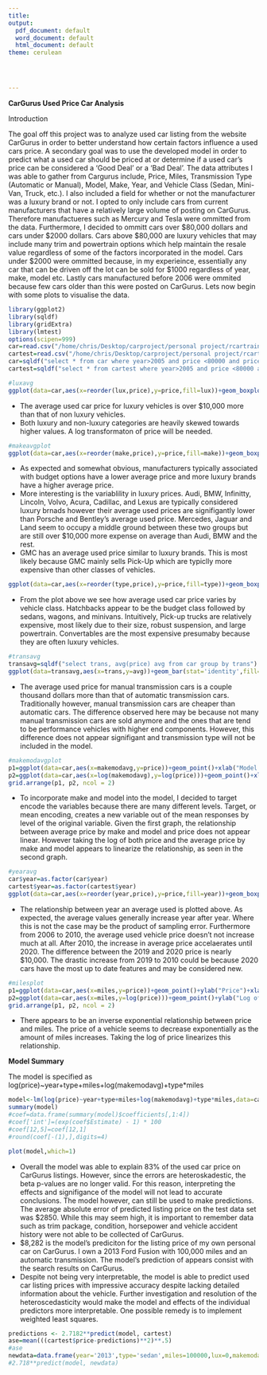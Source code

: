 ```yaml
---
title: 
output:
  pdf_document: default
  word_document: default
  html_document: default
theme: cerulean




---
```

\centering
**CarGurus Used Price Car Analysis**

Introduction

\raggedright
The goal off this project was to analyze used car listing from the website CarGurus in order to better understand how certain factors influence a used cars price. A secondary goal was to use the developed model in order to predict what a used car should be priced at or determine if a used car's price can be considered a 'Good Deal' or a 'Bad Deal'. The data attributes I was able to gather from Cargurus include, Price, Miles, Transmission Type (Automatic or Manual), Model, Make, Year, and Vehicle Class (Sedan, Mini-Van, Truck, etc.). I also included a field for whether or not the manufacturer was a luxury brand or not.  I opted to only include cars from current manufacturers that have a relatively large volume of posting on CarGurus.  Therefore manufactueres such as Mercury and Tesla were ommitted from the data. Furthermore, I decided to ommitt cars over $80,000 dollars and cars under $2000 dollars.  Cars above $80,000 are luxury vehicles that may include many trim and powertrain options which help maintain the resale value regardless of some of the factors incorporated in the model.  Cars under $2000 were ommitted because, in my experieince, essentially any car that can be driven off the lot can be sold for $1000 regardless of year, make, model etc. Lastly cars manufactured before 2006 were ommited because few cars older than this were posted on CarGurus. Lets now begin with some plots to visualise the data.


```r
library(ggplot2)
library(sqldf)
library(gridExtra)
library(lmtest)
options(scipen=999)
car=read.csv("/home/chris/Desktop/carproject/personal project/rcartraindata.csv",header=TRUE)
cartest=read.csv("/home/chris/Desktop/carproject/personal project/rcartestdata.csv",header=TRUE)
car=sqldf("select * from car where year>2005 and price <80000 and price>2000")
cartest=sqldf("select * from cartest where year>2005 and price <80000 and price >2000")
```


```r
#luxavg
ggplot(data=car,aes(x=reorder(lux,price),y=price,fill=lux))+geom_boxplot()+theme(axis.text.x = element_text(angle=90),legend.position = 'none')+xlab("Luxury")+ylab('Price')+ggtitle("Used Vehicle Price by Luxury Status")+theme(plot.title=element_text(hjust=.5))+theme(plot.title = element_text(size=10))+scale_y_continuous(breaks=seq(0,85000,by=10000))
```

  * The average used car price for luxury vehicles is over $10,000 more than that of non luxury vehicles.
  * Both luxury and non-luxury categories are heavily skewed towards higher values.  A log transformaton of price will be needed.

```r
#makeavgplot
ggplot(data=car,aes(x=reorder(make,price),y=price,fill=make))+geom_boxplot()+theme(axis.text.x = element_text(angle=90),legend.position = 'none')+xlab("Manufacturer")+ylab('Price')+ggtitle("Used Car Price by Manufacturer")+theme(plot.title=element_text(hjust=.5))+theme(plot.title = element_text(size=10))+scale_y_continuous(breaks=seq(0,85000,by=10000))
```

  * As expected and somewhat obvious, manufacturers typically associated with budget options have a lower average price and more luxury brands have a higher average price. 
  * More interesting is the variablility in luxury prices.  Audi, BMW, Infinitty, Lincoln, Volvo, Acura, Cadillac, and Lexus are typically considered luxury brnads however their average used prices are signifigantly lower than Porsche and Bentley's average used price.  Mercedes, Jaguar and Land seem to occupy a middle ground between these two groups but are still over $10,000 more expense on average than Audi, BMW and the rest.
  * GMC has an average used price similar to luxury brands.  This is most likely because GMC mainly sells Pick-Up which are typiclly more expensive than other classes of vehicles.  


```r
ggplot(data=car,aes(x=reorder(type,price),y=price,fill=type))+geom_boxplot()+theme(axis.text.x = element_text(angle=90),legend.position = 'none')+xlab("Vehicle Class")+ylab('Price')+ggtitle("Used Price by Vehicle Class")+theme(plot.title=element_text(hjust=.5))+theme(plot.title = element_text(size=10))+scale_y_continuous(breaks=seq(0,85000,by=10000))
```

  * From the plot above we see how average used car price varies by vehicle class. Hatchbacks appear to be the budget class followed by sedans, wagons, and minivans.  Intuitively, Pick-up trucks are relatively expensive, most likely due to their size, robust suspension, and large powertrain.  Convertables are the most expensive presumaby because they are often luxury vehicles.
  
  
  
```r
#transavg
transavg=sqldf("select trans, avg(price) avg from car group by trans")
ggplot(data=transavg,aes(x=trans,y=avg))+geom_bar(stat='identity',fill='blue4')+xlab("Transmission Type")+ylab("Average Price")+ggtitle("Average Used Car Price by Transmission Type")+theme(plot.title = element_text(hjust = 0.5))+theme(plot.title = element_text(size=10))
```

  * The average used price for manual transmission cars is a couple thousand dollars more than that of automatic transmission cars.  Traditionally however, manual transmission cars are cheaper than automatic cars.  The difference observed here may be because not many manual transmission cars are sold anymore and the ones that are tend to be performance vehicles with higher end components. However, this difference does not appear signifigant and transmission type will not be included in the model.
  
  
  
```r
#makemodavgplot
p1=ggplot(data=car,aes(x=makemodavg,y=price))+geom_point()+xlab("Model Average")+ylab("Price")+ggtitle("Used Car Price vs Model Average")+scale_y_continuous(labels=scales::comma)+scale_x_continuous(labels=scales::comma)+ theme(plot.title = element_text(size=8))+theme(plot.title = element_text(hjust = 0.5))
p2=ggplot(data=car,aes(x=log(makemodavg),y=log(price)))+geom_point()+xlab("Log Model Average")+ylab("Log Price")+ggtitle("Log Use Car Price vs Log Model Average")+scale_y_continuous(labels=scales::comma)+scale_x_continuous(labels=scales::comma)+ theme(plot.title = element_text(size=8))+theme(plot.title = element_text(hjust = 0.5))
grid.arrange(p1, p2, ncol = 2)
```

  * To incorporate make and model into the model, I decided to target encode the variables because there are many different levels.  Target, or mean encoding, creates a new variable out of the mean responses by level of the original variable.  Given the first graph, the relationship between average price by make and model and price does not appear linear.  However taking the log of both price and the average price by make and model appears to linearize the relationship, as seen in the second graph. 
  
  
  
```r
#yearavg
car$year=as.factor(car$year)
cartest$year=as.factor(cartest$year)
ggplot(data=car,aes(x=reorder(year,price),y=price,fill=year))+geom_boxplot()+theme(axis.text.x = element_text(angle=90),legend.position = 'none')+xlab("Year")+ylab('Price')+ggtitle("Used Vehicle Price by Year")+theme(plot.title=element_text(hjust=.5))+theme(plot.title = element_text(size=10))+scale_y_continuous(breaks=seq(0,85000,by=10000))
```


  * The relationship between year an average used is plotted above.  As expected, the average values generally increase year after year. Where this is not the case may be the product of sampling error.  Furthermore from 2006 to 2010, the average used vehicle price doesn't not increase much at all.  After 2010, the increase in average price accelaerates until 2020.  The difference between the 2019 and 2020 price is nearly $10,000.  The drastic increase from 2019 to 2010 could be because 2020 cars have the most up to date features and may be considered new.
  
  
```r
#milesplot
p1=ggplot(data=car,aes(x=miles,y=price))+geom_point()+ylab("Price")+xlab("Miles")+ggtitle("Car Price vs Miles")+scale_x_continuous(labels=scales::comma)+theme(plot.title = element_text(hjust = 0.5))+theme(plot.title = element_text(size=8))
p2=ggplot(data=car,aes(x=miles,y=log(price)))+geom_point()+ylab("Log of Price")+xlab("Miles")+ggtitle("Car Price vs Miles")+scale_x_continuous(labels=scales::comma)+theme(plot.title = element_text(hjust = 0.5))+theme(plot.title = element_text(size=8))
grid.arrange(p1, p2, ncol = 2)
```

  * There appears to be an inverse exponential relationship between price and miles.  The price of a vehicle seems to decrease exponentially as the amount of miles increases.  Taking the log of price linearizes this relationship.

\centering
**Model Summary**


\raggedright
 
The model is specified as log(price)~year+type+miles+log(makemodavg)+type*miles
```r
model<-lm(log(price)~year+type+miles+log(makemodavg)+type*miles,data=car)
summary(model)
#coef=data.frame(summary(model)$coefficients[,1:4])
#coef['int']=(exp(coef$Estimate) - 1) * 100
#coef[12,5]=coef[12,1]
#round(coef[-(1),],digits=4)

```

```r
plot(model,which=1)
```
  
  * Overall the model was able to explain 83% of the used car price on CarGurus listings.  However, since the errors are heteroskadestic, the beta p-values are no longer valid.  For this reason, interpreting the effects and signifigance of the model will not lead to accurate conclusions.  The model however, can still be used to make predictions. The average absolute error of predicted listing price on the test data set was $2850.  While this may seem high, it is important to remember data such as trim package, condition, horsepower and vehicle accident history were not able to be collected of CarGurus.
  * $8,282 is the model's prediciton for the listing price of my own personal car on CarGurus.  I own a 2013 Ford Fusion with 100,000 miles and an automatic transmission.  The model's prediction of appears consist with the search results on CarGurus.
  * Despite not being very interpretable, the model is able to predict used car listing prices with impressive accuracy despite lacking detailed information about the vehicle.  Further investigation and resolution of the heteroscedasticity would make the model and effects of the individual predictors more interpretable.  One possible remedy is to implement weighted least squares.
  
```r
predictions <- 2.7182**predict(model, cartest)
ase=mean(((cartest$price-predictions)**2)**.5)
#ase
newdata=data.frame(year='2013',type='sedan',miles=100000,lux=0,makemodavg=14007)
#2.718**predict(model, newdata) 
```
